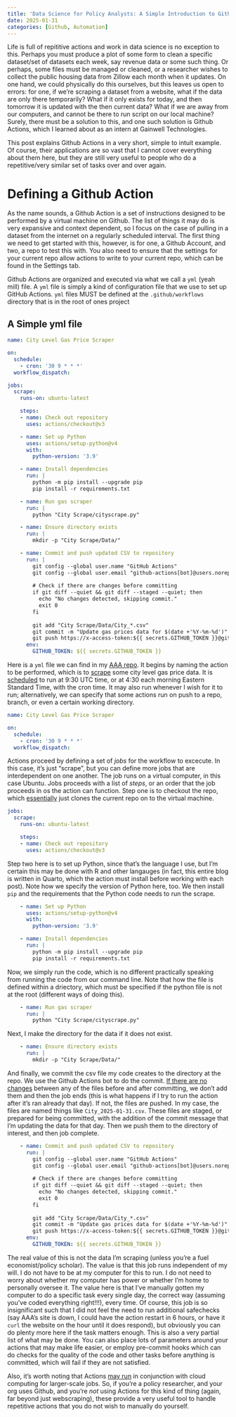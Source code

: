 ```yaml
---
title: 'Data Science for Policy Analysts: A Simple Introduction to Github Actions'
date: 2025-01-31
categories: [Github, Automation]
---
```


Life is full of repititive actions and work in data science is no exception to this. Perhaps you must produce a plot of some form to clean a specific dataset/set of datasets each week, say revenue data or some such thing. Or perhaps, some files must be managed or cleaned, or a researcher wishes to collect the public housing data from Zillow each month when it updates. On one hand, we could physically do this ourselves, but this leaves us open to errors: for one, if we're scraping a dataset from a website, what if the data are only there temporarily? What if it only exists for today, and then tomorrow it is updated with the then current data? What if we are away from our computers, and cannot be there to run script on our local machine? Surely, there must be a solution to this, and one such solution is Github Actions, which I learned about as an intern at Gainwell Technologies.

This post explains Github Actions in a very short, simple to intuit example. Of course, their applications are so vast that I cannot cover everything about them here, but they are still very useful to people who do a repetitive/very similar set of tasks over and over again.

# Defining a Github Action

As the name sounds, a Github Action is a set of instructions designed to be performed by a virtual machine on Github. The list of things it may do is very expansive and context dependent, so I focus on the case of pulling in a dataset from the internet on a regularly scheduled interval. The first thing we need to get started with this, however, is for one, a Github Account, and two, a repo to test this with. You also need to ensure that the settings for your current repo allow actions to write to your current repo, which can be found in the Settings tab.

Github Actions are organized and executed via what we call a ```yml``` (yeah mill) file. A ```yml``` file is simply a kind of configuration file that we use to set up GitHub Actions. ```yml``` files MUST be defined at the ```.github/workflows``` directory that is in the root of ones project

## A Simple yml file

```yml
name: City Level Gas Price Scraper

on:
  schedule:
    - cron: '30 9 * * *'
  workflow_dispatch:

jobs:
  scrape:
    runs-on: ubuntu-latest

    steps:
    - name: Check out repository
      uses: actions/checkout@v3

    - name: Set up Python
      uses: actions/setup-python@v4
      with:
        python-version: '3.9'

    - name: Install dependencies
      run: |
        python -m pip install --upgrade pip
        pip install -r requirements.txt

    - name: Run gas scraper
      run: |
        python "City Scrape/cityscrape.py"

    - name: Ensure directory exists
      run: |
        mkdir -p "City Scrape/Data/"

    - name: Commit and push updated CSV to repository
      run: |
        git config --global user.name "GitHub Actions"
        git config --global user.email "github-actions[bot]@users.noreply.github.com"
        
        # Check if there are changes before committing
        if git diff --quiet && git diff --staged --quiet; then
          echo "No changes detected, skipping commit."
          exit 0
        fi
        
        git add "City Scrape/Data/City_*.csv"
        git commit -m "Update gas prices data for $(date +'%Y-%m-%d')"
        git push https://x-access-token:${{ secrets.GITHUB_TOKEN }}@github.com/${{ github.repository }}.git HEAD:main
      env:
        GITHUB_TOKEN: ${{ secrets.GITHUB_TOKEN }}

```

Here is a ```yml``` file we can find in my [AAA repo](https://github.com/jgreathouse9/AAAGas/tree/main). It begins by naming the action to be performed, which is to [scrape](https://jgreathouse9.github.io/qdocs/aaascrape.html) some city level gas price data. It is [scheduled](https://adminschoice.com/crontab-quick-reference/) to run at 9:30 UTC time, or at 4:30 each morning Eastern Standard Time, with the cron time. It may also run whenever I wish for it to run; alternatively, we can specify that some actions run on push to a repo, branch, or even a certain working directory.

```yml
name: City Level Gas Price Scraper

on:
  schedule:
    - cron: '30 9 * * *'
  workflow_dispatch:
```

Actions proceed by defining a set of _jobs_ for the workflow to excecute. In this case, it's just "scrape", but you can define more jobs that are interdependent on one another. The job runs on a virtual computer, in this case Ubuntu. Jobs proceeds with a list of _steps_, or an order that the job proceeds in os the action can function. Step one is to checkout the repo, which [essentially](https://git-scm.com/docs/git-checkout) just clones the current repo on to the virtual machine. 

```yml
jobs:
  scrape:
    runs-on: ubuntu-latest

    steps:
    - name: Check out repository
      uses: actions/checkout@v3

```

Step two here is to set up Python, since that's the language I use, but I'm certain this may be done with R and other langauges (in fact, this entire blog is written in Quarto, which the action must install before working with each post). Note how we specify the version of Python here, too. We then install ```pip``` and the requirements that the Python code needs to run the scrape.

```yml
    - name: Set up Python
      uses: actions/setup-python@v4
      with:
        python-version: '3.9'

    - name: Install dependencies
      run: |
        python -m pip install --upgrade pip
        pip install -r requirements.txt

```

Now, we simply run the code, which is no different practically speaking from running the code from our command line. Note that how the file is defined within a driectory, which must be specified if the python file is not at the root (different ways of doing this).

```yml

    - name: Run gas scraper
      run: |
        python "City Scrape/cityscrape.py"

```

Next, I make the directory for the data if it does not exist.

```yml

    - name: Ensure directory exists
      run: |
        mkdir -p "City Scrape/Data/"

```

And finally, we commit the csv file my code creates to the directory at the repo. We use the Github Actions bot to do the commit. [If there are no changes](https://git-scm.com/docs/git-diff) between any of the files before and after committing, we don't add them and then the job ends (this is what happens if I try to run the action after it's ran already that day). If not, the files are pushed. In my case, the files are named things like ```City_2025-01-31.csv```. These files are staged, or prepared for being committed, with the addition of the commit message that I'm updating the data for that day. Then we push them to the directory of interest, and then job complete.

```yml
    - name: Commit and push updated CSV to repository
      run: |
        git config --global user.name "GitHub Actions"
        git config --global user.email "github-actions[bot]@users.noreply.github.com"
        
        # Check if there are changes before committing
        if git diff --quiet && git diff --staged --quiet; then
          echo "No changes detected, skipping commit."
          exit 0
        fi
        
        git add "City Scrape/Data/City_*.csv"
        git commit -m "Update gas prices data for $(date +'%Y-%m-%d')"
        git push https://x-access-token:${{ secrets.GITHUB_TOKEN }}@github.com/${{ github.repository }}.git HEAD:main
      env:
        GITHUB_TOKEN: ${{ secrets.GITHUB_TOKEN }}

```

The real value of this is not the data I'm scraping (unless you're a fuel economist/policy scholar). The value is that this job runs independent of my will. I do not have to be at my computer for this to run. I do not need to worry about whether my computer has power or whether I'm home to personally oversee it. The value here is that I've manually gotten my computer to do a specific task every single day, the correct way (assuming you've coded everything right!!!), every time. Of course, this job is so insignificant such that I did not feel the need to run additional safechecks (say AAA's site is down, I could have the action restart in 6 hours, or have it ```curl``` the website on the hour until it does respond), but obviously you can do plenty more here if the task matters enough. This is also a very partial list of what may be done. You can also place lots of parameters around your actions that may make life easier, or employ pre-commit hooks which can do checks for the quality of the code and other tasks before anything is committed, which will fail if they are not satisfied.

Also, it's worth noting that Actions [may run](https://andrewpwheeler.com/2023/02/02/setting-up-pyspark-to-run-sql-tests/) in conjunction with cloud computing for larger-scale jobs. So, if you're a policy researcher, and your org uses Github, and you're _not_ using Actions for this kind of thing (again, far beyond just webscraping), these provide a very useful tool to handle repetitive actions that you do not wish to manually do yourself.

